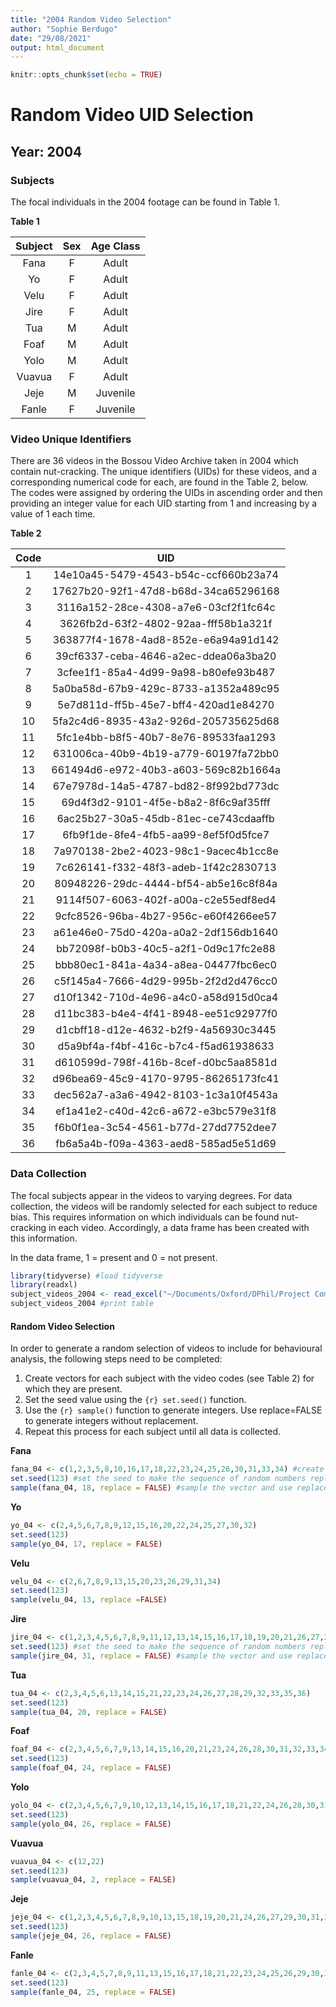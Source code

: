 ```yaml
---
title: "2004 Random Video Selection"
author: "Sophie Berdugo"
date: "29/08/2021"
output: html_document
---
```


```r
knitr::opts_chunk$set(echo = TRUE)
```

# Random Video UID Selection

## Year: 2004

### Subjects

The focal individuals in the 2004 footage can be found in Table 1.

**Table 1**

|Subject  | Sex | Age Class  |
|:------: |:---:| :---------:|
|Fana     |F    | Adult      |
|Yo       |F    | Adult      |
|Velu     |F    | Adult      |
|Jire     |F    | Adult      |
|Tua      |M    | Adult      |
|Foaf     |M    | Adult      |
|Yolo     |M    | Adult      |
|Vuavua   |F    | Adult      |
|Jeje     |M    | Juvenile   |
|Fanle    |F    | Juvenile   |

### Video Unique Identifiers
There are 36 videos in the Bossou Video Archive taken in 2004 which contain nut-cracking. The unique identifiers (UIDs) for these videos, and a corresponding numerical code for each, are found in the Table 2, below. The codes were assigned by ordering the UIDs in ascending order and then providing an integer value for each UID starting from 1 and increasing by a value of 1 each time.

**Table 2**

|Code  | UID                                  |
|:---: | :-----------------------------------:|
| 1    | 14e10a45-5479-4543-b54c-ccf660b23a74 | 
| 2    | 17627b20-92f1-47d8-b68d-34ca65296168 |
| 3    | 3116a152-28ce-4308-a7e6-03cf2f1fc64c |
| 4    | 3626fb2d-63f2-4802-92aa-fff58b1a321f |
| 5    | 363877f4-1678-4ad8-852e-e6a94a91d142 |
| 6    | 39cf6337-ceba-4646-a2ec-ddea06a3ba20 |
| 7    | 3cfee1f1-85a4-4d99-9a98-b80efe93b487 |
| 8    | 5a0ba58d-67b9-429c-8733-a1352a489c95 |
| 9    | 5e7d811d-ff5b-45e7-bff4-420ad1e84270 |
| 10   | 5fa2c4d6-8935-43a2-926d-205735625d68 |
| 11   | 5fc1e4bb-b8f5-40b7-8e76-89533faa1293 |
| 12   | 631006ca-40b9-4b19-a779-60197fa72bb0 |
| 13   | 661494d6-e972-40b3-a603-569c82b1664a |
| 14   | 67e7978d-14a5-4787-bd82-8f992bd773dc |
| 15   | 69d4f3d2-9101-4f5e-b8a2-8f6c9af35fff |
| 16   | 6ac25b27-30a5-45db-81ec-ce743cdaaffb |
| 17   | 6fb9f1de-8fe4-4fb5-aa99-8ef5f0d5fce7 |
| 18   | 7a970138-2be2-4023-98c1-9acec4b1cc8e |
| 19   | 7c626141-f332-48f3-adeb-1f42c2830713 |
| 20   | 80948226-29dc-4444-bf54-ab5e16c8f84a |
| 21   | 9114f507-6063-402f-a00a-c2e55edf8ed4 |
| 22   | 9cfc8526-96ba-4b27-956c-e60f4266ee57 |
| 23   | a61e46e0-75d0-420a-a0a2-2df156db1640 |
| 24   | bb72098f-b0b3-40c5-a2f1-0d9c17fc2e88 |
| 25   | bbb80ec1-841a-4a34-a8ea-04477fbc6ec0 |
| 26   | c5f145a4-7666-4d29-995b-2f2d2d476cc0 |
| 27   | d10f1342-710d-4e96-a4c0-a58d915d0ca4 |
| 28   | d11bc383-b4e4-4f41-8948-ee51c92977f0 |
| 29   | d1cbff18-d12e-4632-b2f9-4a56930c3445 |
| 30   | d5a9bf4a-f4bf-416c-b7c4-f5ad61938633 |
| 31   | d610599d-798f-416b-8cef-d0bc5aa8581d |
| 32   | d96bea69-45c9-4170-9795-86265173fc41 |
| 33   | dec562a7-a3a6-4942-8103-1c3a10f4543a |
| 34   | ef1a41e2-c40d-42c6-a672-e3bc579e31f8 |
| 35   | f6b0f1ea-3c54-4561-b77d-27dd7752dee7 |
| 36   | fb6a5a4b-f09a-4363-aed8-585ad5e51d69 |

### Data Collection
The focal subjects appear in the videos to varying degrees. For data collection, the videos will be randomly selected for each subject to reduce bias. This requires information on which individuals can be found nut-cracking in each video. Accordingly, a data frame has been created with this information.

In the data frame, 1 = present and 0 = not present.

```r
library(tidyverse) #load tidyverse
library(readxl)
subject_videos_2004 <- read_excel("~/Documents/Oxford/DPhil/Project Components/Methods/Data/Subjects UIDs by Year/2004_subject_UIDs.xlsx")
subject_videos_2004 #print table
```

#### Random Video Selection
In order to generate a random selection of videos to include for behavioural analysis, the following steps need to be completed:

1. Create vectors for each subject with the video codes (see Table 2) for which they are present.
2. Set the seed value using the ```{r} set.seed()``` function.
3. Use the ```{r} sample()``` function to generate integers. Use replace=FALSE to generate integers without replacement.
4. Repeat this process for each subject until all data is collected.

**Fana**

```r
fana_04 <- c(1,2,3,5,8,10,16,17,18,22,23,24,25,26,30,31,33,34) #create the vector
set.seed(123) #set the seed to make the sequence of random numbers replicable
sample(fana_04, 18, replace = FALSE) #sample the vector and use replace=FALSE to sample without replacement
```

**Yo**

```r
yo_04 <- c(2,4,5,6,7,8,9,12,15,16,20,22,24,25,27,30,32)
set.seed(123)
sample(yo_04, 17, replace = FALSE)
```

**Velu**

```r
velu_04 <- c(2,6,7,8,9,13,15,20,23,26,29,31,34)
set.seed(123)
sample(velu_04, 13, replace =FALSE)
```

**Jire**

```r
jire_04 <- c(1,2,3,4,5,6,7,8,9,11,12,13,14,15,16,17,18,19,20,21,26,27,28,29,30,31,32,33,34,35,36) #create the vector
set.seed(123) #set the seed to make the sequence of random numbers replicable
sample(jire_04, 31, replace = FALSE) #sample the vector and use replace=FALSE to sample without replacement
```

**Tua**

```r
tua_04 <- c(2,3,4,5,6,13,14,15,21,22,23,24,26,27,28,29,32,33,35,36)
set.seed(123)
sample(tua_04, 20, replace = FALSE)
```

**Foaf**

```r
foaf_04 <- c(2,3,4,5,6,7,9,13,14,15,16,20,21,23,24,26,28,30,31,32,33,34,35,36)
set.seed(123)
sample(foaf_04, 24, replace = FALSE)
```

**Yolo**

```r
yolo_04 <- c(2,3,4,5,6,7,9,10,12,13,14,15,16,17,18,21,22,24,26,28,30,31,32,33,35,36)
set.seed(123)
sample(yolo_04, 26, replace = FALSE)
```

**Vuavua**

```r
vuavua_04 <- c(12,22)
set.seed(123)
sample(vuavua_04, 2, replace = FALSE)
```

**Jeje**

```r
jeje_04 <- c(1,2,3,4,5,6,7,8,9,10,13,15,18,19,20,21,24,26,27,29,30,31,33,34,35,36)
set.seed(123)
sample(jeje_04, 26, replace = FALSE)
```

**Fanle**

```r
fanle_04 <- c(2,3,4,5,7,8,9,11,13,15,16,17,18,21,22,23,24,25,26,29,30,33,34,35,36)
set.seed(123)
sample(fanle_04, 25, replace = FALSE)
```